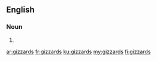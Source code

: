 ==English==

===Noun===
{{head|en|plural}}

# {{plural of|gizzard|lang=en}}

[[ar:gizzards]]
[[fr:gizzards]]
[[ku:gizzards]]
[[my:gizzards]]
[[fi:gizzards]]